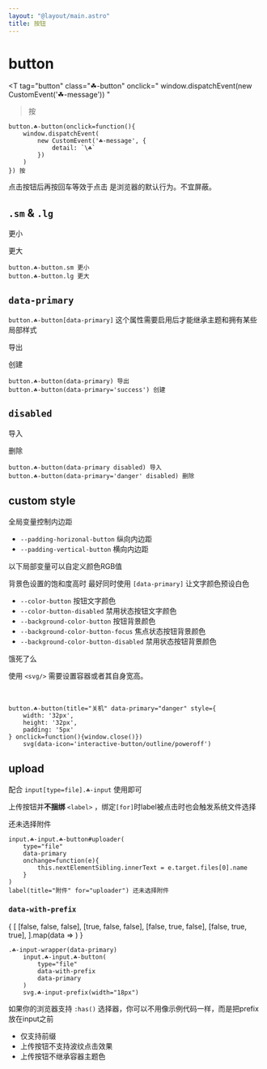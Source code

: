 ```yaml
---
layout: "@layout/main.astro"
title: 按钮
---
```



# button

<T
    tag="button"
    class="☘-button"
    onclick="
        window.dispatchEvent(new CustomEvent('☘-message'))
    "
>按</T>

```pug
button.☘-button(onclick=function(){
    window.dispatchEvent(
        new CustomEvent('☘-message', { 
            detail: `\☘`
        })
    )
}) 按
```

点击按钮后再按回车等效于点击 是浏览器的默认行为。不宜屏蔽。


## `.sm` & `.lg`

<T tag="button" class="☘-button sm">更小</T>

<T tag="button" class="☘-button lg">更大</T>

```pug
button.☘-button.sm 更小
button.☘-button.lg 更大
```

## `data-primary`

`button.☘-button[data-primary]` 这个属性需要启用后才能继承主题和拥有某些局部样式

<T tag="button" class="☘-button" data-primary>导出</T>

<T tag="button" class="☘-button" data-primary='success'>创建</T>

```pug
button.☘-button(data-primary) 导出
button.☘-button(data-primary='success') 创建
```


## `disabled`

<T tag="button" class="☘-button" disabled>导入</T>

<T tag="button" class="☘-button" data-primary="danger" disabled>删除</T>

```pug
button.☘-button(data-primary disabled) 导入
button.☘-button(data-primary='danger' disabled) 删除
```

## custom style

全局变量控制内边距

- `--padding-horizonal-button` 纵向内边距
- `--padding-vertical-button` 横向内边距

以下局部变量可以自定义颜色RGB值

背景色设置的饱和度高时 最好同时使用 `[data-primary]` 让文字颜色预设白色

- `--color-button` 按钮文字颜色
- `--color-button-disabled` 禁用状态按钮文字颜色
- `--background-color-button` 按钮背景颜色
- `--background-color-button-focus` 焦点状态按钮背景颜色
- `--background-color-button-disabled` 禁用状态按钮背景颜色

<T tag="button" class="☘-button" data-primary style="
    --background-color-button: var(--blue-5);
    --background-color-button-focus: var(--blue-6);
    --background-color-button-disabled: var(--blue-2);
">饿死了么</T>
        

使用 `<svg/>` 需要设置容器或者其自身宽高。

<T
    tag="button"
    title="关机"
    class="☘-button"
    style="
        width: 32px;
        height: 32px;
        padding: 5px;
    "
    data-primary="danger"
    onclick="window.close()">
    <Icon name="interactive-button/outline/poweroff"/>
</T>

```pug
button.☘-button(title="关机" data-primary="danger" style={
    width: '32px',
    height: '32px',
    padding: '5px'
} onclick=function(){window.close()})
    svg(data-icon='interactive-button/outline/poweroff')
```

## upload

配合 `input[type=file].☘-input` 使用即可

上传按钮并**不捆绑** `<label>` ，绑定`[for]`时label被点击时也会触发系统文件选择

<T
    tag="input"
    id="uploader"
    class="☘-button ☘-input"
    data-primary
    type='file'
    onchange="
        this.nextElementSibling.innerText = window.event.target.files[0].name
"/><label for="uploader" title="附件">还未选择附件</label>

```pug
input.☘-input.☘-button#uploader(
    type="file"
    data-primary
    onchange=function(e){
        this.nextElementSibling.innerText = e.target.files[0].name
    }
)
label(title="附件" for="uploader") 还未选择附件
```

### `data-with-prefix`

<Grid inline>
{
    [
        [false, false, false],
        [true, false, false],
        [false, true, false],
        [false, true, true],
    ].map(data => 
        <T class="☘-input-wrapper" data-primary={data[0]}>
            <T
                tag="input"
                class="☘-button ☘-input"
                title="upload"
                data-with-prefix
                data-primary={data[1]}
                type='file'
                disabled={data[2]}
            />
            <Icon 
                class={escape('☘-input-prefix')}
                name="interactive-button/outline/upload"
                width="18px"
            />
        </T>
    )
}
</Grid>

```pug
.☘-input-wrapper(data-primary)
    input.☘-input.☘-button(
        type="file"
        data-with-prefix
        data-primary
    )
    svg.☘-input-prefix(width="18px")
```

如果你的浏览器支持 `:has()` 选择器，你可以不用像示例代码一样，而是把prefix放在input之前

- 仅支持前缀
- 上传按钮不支持波纹点击效果
- 上传按钮不继承容器主题色

